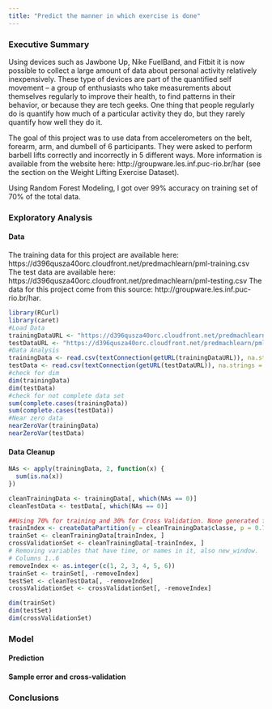 ```yaml
---
title: "Predict the manner in which exercise is done"
---
```


### Executive Summary
Using devices such as Jawbone Up, Nike FuelBand, and Fitbit it is now possible to collect a large amount of data about personal activity relatively inexpensively. These type of devices are part of the quantified self movement – a group of enthusiasts who take measurements about themselves regularly to improve their health, to find patterns in their behavior, or because they are tech geeks. One thing that people regularly do is quantify how much of a particular activity they do, but they rarely quantify how well they do it. 

The goal of this project was to use data from accelerometers on the belt, forearm, arm, and dumbell of 6 participants. They were asked to perform barbell lifts correctly and incorrectly in 5 different ways. More information is available from the website here: http://groupware.les.inf.puc-rio.br/har (see the section on the Weight Lifting Exercise Dataset). 

Using Random Forest Modeling, I got over 99% accuracy on training set of 70% of the total data.



### Exploratory Analysis
#### Data 
The training data for this project are available here: 
https://d396qusza40orc.cloudfront.net/predmachlearn/pml-training.csv
The test data are available here: 
https://d396qusza40orc.cloudfront.net/predmachlearn/pml-testing.csv
The data for this project come from this source: http://groupware.les.inf.puc-rio.br/har.

```r
library(RCurl)
library(caret)
#Load Data
trainingDataURL <- "https://d396qusza40orc.cloudfront.net/predmachlearn/pml-training.csv"
testDataURL <- "https://d396qusza40orc.cloudfront.net/predmachlearn/pml-testing.csv"
#Data Analysis
trainingData <- read.csv(textConnection(getURL(trainingDataURL)), na.strings = c("NA", ""))
testData <- read.csv(textConnection(getURL(testDataURL)), na.strings = c("NA", ""))
#check for dim
dim(trainingData)
dim(testData)
#check for not complete data set 
sum(complete.cases(trainingData))
sum(complete.cases(testData))
#Near zero data 
nearZeroVar(trainingData)
nearZeroVar(testData)
```
#### Data Cleanup
```r
NAs <- apply(trainingData, 2, function(x) {
  sum(is.na(x))
})

cleanTrainingData <- trainingData[, which(NAs == 0)]
cleanTestData <- testData[, which(NAs == 0)]

##Using 70% for training and 30% for Cross Validation. None generated for testing since that set is already provided.
trainIndex <- createDataPartition(y = cleanTrainingData$classe, p = 0.7, list = FALSE)
trainSet <- cleanTrainingData[trainIndex, ]
crossValidationSet <- cleanTrainingData[-trainIndex, ]
# Removing variables that have time, or names in it, also new_window.
# Columns 1..6
removeIndex <- as.integer(c(1, 2, 3, 4, 5, 6))
trainSet <- trainSet[, -removeIndex]
testSet <- cleanTestData[, -removeIndex]
crossValidationSet <- crossValidationSet[, -removeIndex]

dim(trainSet)
dim(testSet)
dim(crossValidationSet)
```




### Model 
#### Prediction
#### Sample error and cross-validation

### Conclusions

